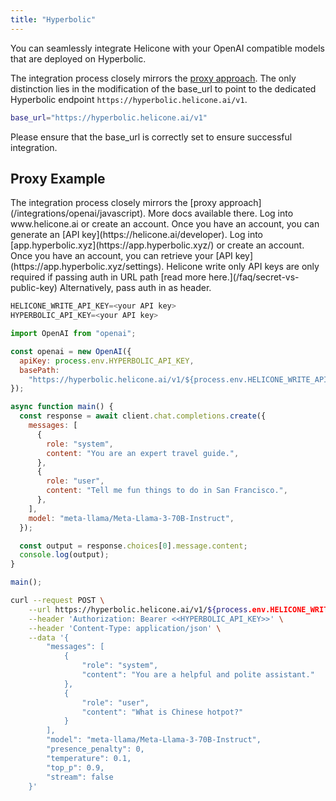 ```yaml
---
title: "Hyperbolic"
---
```


You can seamlessly integrate Helicone with your OpenAI compatible models that are deployed on Hyperbolic.

The integration process closely mirrors the [proxy approach](/integrations/openai/javascript). The only distinction lies in the modification of the base_url to point to the dedicated Hyperbolic endpoint `https://hyperbolic.helicone.ai/v1`.

```bash
base_url="https://hyperbolic.helicone.ai/v1"
```

Please ensure that the base_url is correctly set to ensure successful integration.

## Proxy Example

<Note>
  The integration process closely mirrors the [proxy
  approach](/integrations/openai/javascript). More docs available there.
</Note>

<Steps>
  <Step title="Create Helicone account + Generate an API Key">
    Log into www.helicone.ai or create an account. Once you have an account, you
    can generate an [API key](https://helicone.ai/developer).
  </Step>
  <Step title="Create Hyperbolic account + Retrieve an API Key">
    Log into [app.hyperbolic.xyz](https://app.hyperbolic.xyz/) or create an account. Once you have an account, you
    can retrieve your [API key](https://app.hyperbolic.xyz/settings).
  </Step>
  <Step title="Set HELICONE_WRITE_API_KEY as an environment variable">
    <Note>Helicone write only API keys are only required if passing auth in URL path [read more here.](/faq/secret-vs-public-key)
    Alternatively, pass auth in as header.</Note>

```javascript
HELICONE_WRITE_API_KEY=<your API key>
HYPERBOLIC_API_KEY=<your API key>
```

  </Step>
  <Step title="Modify the base path and add a Helicone Auth">
<CodeGroup>

```javascript OpenAI V4+
import OpenAI from "openai";

const openai = new OpenAI({
  apiKey: process.env.HYPERBOLIC_API_KEY,
  basePath:
    "https://hyperbolic.helicone.ai/v1/${process.env.HELICONE_WRITE_API_KEY}",
});

async function main() {
  const response = await client.chat.completions.create({
    messages: [
      {
        role: "system",
        content: "You are an expert travel guide.",
      },
      {
        role: "user",
        content: "Tell me fun things to do in San Francisco.",
      },
    ],
    model: "meta-llama/Meta-Llama-3-70B-Instruct",
  });

  const output = response.choices[0].message.content;
  console.log(output);
}

main();
```

```bash cURL
curl --request POST \
    --url https://hyperbolic.helicone.ai/v1/${process.env.HELICONE_WRITE_API_KEY}/chat/completions \
    --header 'Authorization: Bearer <<HYPERBOLIC_API_KEY>>' \
    --header 'Content-Type: application/json' \
    --data '{
        "messages": [
            {
                "role": "system",
        	    "content": "You are a helpful and polite assistant."
            },
            {
                "role": "user",
                "content": "What is Chinese hotpot?"
            }
        ],
        "model": "meta-llama/Meta-Llama-3-70B-Instruct",
        "presence_penalty": 0,
        "temperature": 0.1,
        "top_p": 0.9,
        "stream": false
    }'
```

</CodeGroup>

  </Step>
</Steps>
